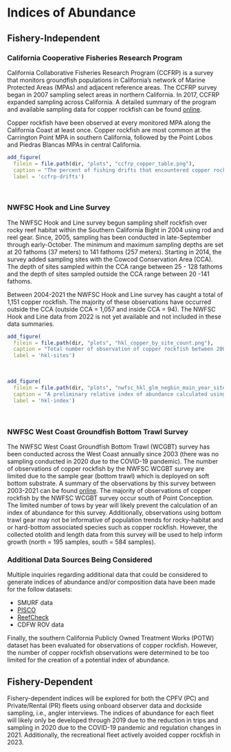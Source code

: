 # Indices of Abundance

## Fishery-Independent 

### California Cooperative Fisheries Research Program

California Collaborative Fisheries Research Program (CCFRP) is a survey that monitors groundfish populations in California’s network of Marine Protected Areas (MPAs) and adjacent reference areas. The CCFRP survey began in 2007 sampling select areas in northern California. In 2017, CCFRP expanded sampling across California. A detailed summary of the program and available sampling data for copper rockfish can be found [online](https://www.pcouncil.org/documents/2022/05/f-3-attachment-5-california-collaborative-fisheries-research-program-data-availability-for-stock-assessments.pdf/). 

Copper rockfish have been observed at every monitored MPA along the California Coast at least once.  Copper rockfish are most common at the Carrington Point MPA in southern California, followed by the Point Lobos and Piedras Blancas MPAs in central California. 

```r
add_figure(
  filein = file.path(dir, "plots", "ccfrp_copper_table.png"), 
  caption = "The percent of fishing drifts that encountered copper rockfish by MPA and reference pair from CCFRP as published in the June 2023 PFMC Briefing Book (source: CCFRP)",
  label = 'ccfrp-drifts')

``` 
\



### NWFSC Hook and Line Survey

The NWFSC Hook and Line survey begun sampling shelf rockfish over rocky reef habitat within the Southern California Bight in 2004 using rod and reel gear. Since, 2005, sampling has been conducted in late-September through early-October. The minimum and maximum sampling depths are set at 20 fathoms (37 meters) to 141 fathoms (257 meters). Starting in 2014, the survey added sampling sites with the Cowcod Conservation Area (CCA). The depth of sites sampled within the CCA range between 25 - 128 fathoms and the depth of sites sampled outside the CCA range between 20 -141 fathoms. 

Between 2004-2021 the NWFSC Hook and Line survey has caught a total of 1,151 copper rockfish. The majority of these observations have occurred outside the CCA (outside CCA = 1,057 and inside CCA = 94). The NWFSC Hook and Line data from 2022 is not yet available and not included in these data summaries. 

```r
add_figure(
  filein = file.path(dir, "plots", "hkl_copper_by_site_count.png"), 
  caption = "Total number of observation of copper rockfish between 2004-2021 by sampling site inside and outside of Cowcod Conservation Areas (CCA) from the NWFSC Hook and Line survey (source: NWFSC Hook and Line survey)",
  label = 'hkl-sites')

``` 
\


```r
add_figure(
  filein = file.path(dir, "plots", "nwfsc_hkl_glm_negbin_main_year_site_hook_drop_and_re_Index.png"), 
  caption = "A preliminary relative index of abundance calculated using available data between 2004-2021 estimated using a generalized linear mixed model including fixed effects for year, site, hook, and drop and angler random effects. Once data from 2022 are available estimation of the index of abundance across additional model structures will be explored (source: NWFSC Hook and Line survey)",
  label = 'hkl-index')

``` 
\



### NWFSC West Coast Groundfish Bottom Trawl Survey

The NWFSC West Coast Groundfish Bottom Trawl (WCGBT) survey has been conducted across the West Coast annually since 2003 (there was no sampling conducted in 2020 due to the COVID-19 pandemic). The number of observations of copper rockfish by the NWFSC WCGBT survey are limited due to the sample gear (bottom trawl) which is deployed on soft bottom substrate. A summary of the observations by this survey between 2003-2021 can be found [online](https://www.pcouncil.org/documents/2022/05/f-3-attachment-4-detailed-summary-of-available-data-to-support-west-coast-groundfish-stock-assessments-in-2023-electronic-only.pdf#page=111). The majority of observations of copper rockfish by the NWFSC WCGBT survey occur south of Point Conception. The limited number of tows by year will likely prevent the calculation of an index of abundance for this survey. Additionally, observations using bottom trawl gear may not be informative of population trends for rocky-habitat and or hard-bottom associated species such as copper rockfish. However, the collected otolith and length data from this survey will be used to help inform growth (north = 195 samples, south = 584 samples).

### Additional Data Sources Being Considered

Multiple inquiries regarding additional data that could be considered to generate indices of abundance and/or composition data have been made for the follow datasets:

* SMURF data 
* [PISCO](https://www.piscoweb.org/)
* [ReefCheck](https://www.reefcheck.org/country/usa-california/)
* CDFW ROV data

Finally, the southern California Publicly Owned Treatment Works (POTW) dataset has been evaluated for observations of copper rockfish. However, the number of copper rockfish observations were determined to be too limited for the creation of a potential index of abundance.


## Fishery-Dependent 

Fishery-dependent indices will be explored for both the CPFV (PC) and Private/Rental (PR) fleets using onboard observer data and dockside sampling, i.e., angler interviews. The indices of abundance for each fleet will likely only be developed through 2019 due to the reduction in trips and sampling in 2020 due to the COVID-19 pandemic and regulation changes in 2021. Additionally, the recreational fleet actively avoided copper rockfish in 2023.